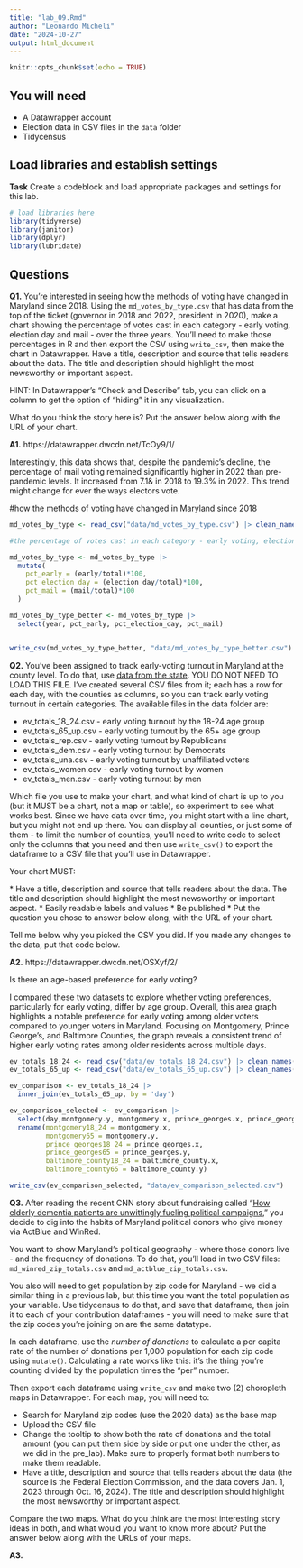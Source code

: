 ```yaml
---
title: "lab_09.Rmd"
author: "Leonardo Micheli"
date: "2024-10-27"
output: html_document
---
```


```r
knitr::opts_chunk$set(echo = TRUE)
```

## You will need

-   A Datawrapper account
-   Election data in CSV files in the `data` folder
-   Tidycensus

## Load libraries and establish settings

**Task** Create a codeblock and load appropriate packages and settings for this lab.

```r
# load libraries here
library(tidyverse)
library(janitor)
library(dplyr)
library(lubridate)
```

## Questions

**Q1.** You're interested in seeing how the methods of voting have changed in Maryland since 2018. Using the `md_votes_by_type.csv` that has data from the top of the ticket (governor in 2018 and 2022, president in 2020), make a chart showing the percentage of votes cast in each category - early voting, election day and mail - over the three years. You'll need to make those percentages in R and then export the CSV using `write_csv`, then make the chart in Datawrapper. Have a title, description and source that tells readers about the data. The title and description should highlight the most newsworthy or important aspect.

HINT: In Datawrapper's "Check and Describe" tab, you can click on a column to get the option of "hiding" it in any visualization.

What do you think the story here is? Put the answer below along with the URL of your chart.

**A1.** https://datawrapper.dwcdn.net/TcOy9/1/ 

Interestingly, this data shows that, despite the pandemic's decline, the percentage of mail voting remained significantly higher in 2022 than pre-pandemic levels. It increased from 7.1& in 2018 to 19.3% in 2022. This trend might change for ever the ways electors vote.


#how the methods of voting have changed in Maryland since 2018
```r
md_votes_by_type <- read_csv("data/md_votes_by_type.csv") |> clean_names()

```
```r
#the percentage of votes cast in each category - early voting, election day and mail - over the three years

md_votes_by_type <- md_votes_by_type |>
  mutate(
    pct_early = (early/total)*100,
    pct_election_day = (election_day/total)*100,
    pct_mail = (mail/total)*100
  )


```

```r
md_votes_by_type_better <- md_votes_by_type |>
  select(year, pct_early, pct_election_day, pct_mail)


write_csv(md_votes_by_type_better, "data/md_votes_by_type_better.csv")
```


**Q2.** You've been assigned to track early-voting turnout in Maryland at the county level. To do that, use [data from the state](https://elections.maryland.gov/press_room/2024_stats/PG24/EarlyVoting%20RAW%20data.csv). YOU DO NOT NEED TO LOAD THIS FILE. I've created several CSV files from it; each has a row for each day, with the counties as columns, so you can track early voting turnout in certain categories. The available files in the data folder are:

* ev_totals_18_24.csv - early voting turnout by the 18-24 age group
* ev_totals_65_up.csv - early voting turnout by the 65+ age group
* ev_totals_rep.csv - early voting turnout by Republicans
* ev_totals_dem.csv - early voting turnout by Democrats
* ev_totals_una.csv - early voting turnout by unaffiliated voters
* ev_totals_women.csv - early voting turnout by women
* ev_totals_men.csv - early voting turnout by men

Which file you use to make your chart, and what kind of chart is up to you (but it MUST be a chart, not a map or table), so experiment to see what works best. Since we have data over time, you might start with a line chart, but you might not end up there. You can display all counties, or just some of them - to limit the number of counties, you'll need to write code to select only the columns that you need and then use `write_csv()` to export the dataframe to a CSV file that you'll use in Datawrapper.

Your chart MUST: 

\* Have a title, description and source that tells readers about the data. The title and description should highlight the most newsworthy or important aspect. 
\* Easily readable labels and values 
\* Be published
\* Put the question you chose to answer below along, with the URL of your chart.

Tell me below why you picked the CSV you did. If you made any changes to the data, put that code below.

**A2.** https://datawrapper.dwcdn.net/OSXyf/2/

Is there an age-based preference for early voting?

I compared these two datasets to explore whether voting preferences, particularly for early voting, differ by age group.
Overall, this area graph highlights a notable preference for early voting among older voters compared to younger voters in Maryland. Focusing on Montgomery, Prince George's, and Baltimore Counties, the graph reveals a consistent trend of higher early voting rates among older residents across multiple days.

```r
ev_totals_18_24 <- read_csv("data/ev_totals_18_24.csv") |> clean_names()
ev_totals_65_up <- read_csv("data/ev_totals_65_up.csv") |> clean_names()
```


```r
ev_comparison <- ev_totals_18_24 |> 
  inner_join(ev_totals_65_up, by = 'day')
```


```r

ev_comparison_selected <- ev_comparison |>
  select(day,montgomery.y, montgomery.x, prince_georges.x, prince_georges.y, baltimore_county.x, baltimore_county.y) |>
  rename(montgomery18_24 = montgomery.x,
         montgomery65 = montgomery.y,
         prince_georges18_24 = prince_georges.x,
         prince_georges65 = prince_georges.y,
         baltimore_county18_24 = baltimore_county.x,
         baltimore_county65 = baltimore_county.y)

write_csv(ev_comparison_selected, "data/ev_comparison_selected.csv")

```



**Q3.** After reading the recent CNN story about fundraising called "[How elderly dementia patients are unwittingly fueling political campaigns](https://www.cnn.com/interactive/2024/10/politics/political-fundraising-elderly-election-invs-dg/)," you decide to dig into the habits of Maryland political donors who give money via ActBlue and WinRed.

You want to show Maryland's political geography - where those donors live - and the frequency of donations. To do that, you'll load in two CSV files: `md_winred_zip_totals.csv` and `md_actblue_zip_totals.csv`.

You also will need to get population by zip code for Maryland - we did a similar thing in a previous lab, but this time you want the total population as your variable. Use tidycensus to do that, and save that dataframe, then join it to each of your contribution dataframes - you will need to make sure that the zip codes you're joining on are the same datatype.

In each dataframe, use the _number of donations_ to calculate a per capita rate of the number of donations per 1,000 population for each zip code using `mutate()`. Calculating a rate works like this: it's the thing you're counting divided by the population times the "per" number.

Then export each dataframe using `write_csv` and make two (2) choropleth maps in Datawrapper. For each map, you will need to:

-   Search for Maryland zip codes (use the 2020 data) as the base map
-   Upload the CSV file
-   Change the tooltip to show both the rate of donations and the total amount (you can put them side by side or put one under the other, as we did in the pre_lab). Make sure to properly format both numbers to make them readable.
-   Have a title, description and source that tells readers about the data (the source is the Federal Election Commission, and the data covers Jan. 1, 2023 through Oct. 16, 2024). The title and description should highlight the most newsworthy or important aspect.

Compare the two maps. What do you think are the most interesting story ideas in both, and what would you want to know more about? Put the answer below along with the URLs of your maps.

**A3.** 

```r
```
